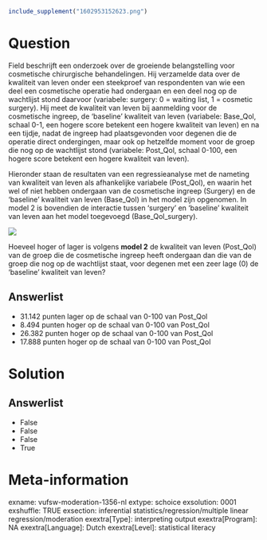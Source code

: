 ```r
include_supplement("1602953152623.png")
```

Question
========
Field beschrijft een onderzoek over de groeiende belangstelling voor
cosmetische chirurgische behandelingen. Hij verzamelde data over de
kwaliteit van leven onder een steekproef van respondenten van wie een
deel een cosmetische operatie had ondergaan en een deel nog op de
wachtlijst stond daarvoor (variabele: surgery: 0 = waiting list, 1 =
cosmetic surgery). Hij meet de kwaliteit van leven bij aanmelding voor
de cosmetische ingreep, de ‘baseline’ kwaliteit van leven (variabele:
Base\_Qol, schaal 0-1, een hogere score betekent een hogere kwaliteit
van leven) en na een tijdje, nadat de ingreep had plaatsgevonden voor
degenen die de operatie direct ondergingen, maar ook op hetzelfde moment
voor de groep die nog op de wachtlijst stond (variabele: Post\_Qol,
schaal 0-100, een hogere score betekent een hogere kwaliteit van
leven).  
  
Hieronder staan de resultaten van een regressieanalyse met de nameting
van kwaliteit van leven als afhankelijke variabele (Post\_Qol), en
waarin het wel of niet hebben ondergaan van de cosmetische ingreep
(Surgery) en de ‘baseline’ kwaliteit van leven (Base\_Qol) in het model
zijn opgenomen. In model 2 is bovendien de interactie tussen ‘surgery’
en ‘baseline’ kwaliteit van leven aan het model toegevoegd
(Base\_Qol\_surgery).  
  
![](1602953152623.png)
  
Hoeveel hoger of lager is volgens **model 2** de kwaliteit van leven
(Post\_Qol) van de groep die de cosmetische ingreep heeft ondergaan dan
die van de groep die nog op de wachtlijst staat, voor degenen met een
zeer lage (0) de ‘baseline’ kwaliteit van leven?

Answerlist
----------
* 31.142 punten lager op de schaal van 0-100 van Post\_Qol
* 8.494 punten hoger op de schaal van 0-100 van Post\_Qol
* 26.382 punten hoger op de schaal van 0-100 van Post\_Qol
* 17.888 punten hoger op de schaal van 0-100 van Post\_Qol

Solution
========










Answerlist
----------
* False
* False
* False
* True

Meta-information
================
exname: vufsw-moderation-1356-nl
extype: schoice
exsolution: 0001
exshuffle: TRUE
exsection: inferential statistics/regression/multiple linear regression/moderation
exextra[Type]: interpreting output
exextra[Program]: NA
exextra[Language]: Dutch
exextra[Level]: statistical literacy

